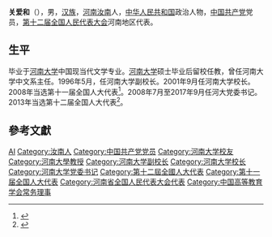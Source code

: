 '''关爱和'''（{{bd|1956年||}}），男，[[汉族|汉族]]，[[河南省|河南]][[汝南县|汝南]]人，[[中华人民共和国|中华人民共和国]]政治人物，[[中国共产党|中国共产党]]党员，[[第十二届全国人民代表大会|第十二届全国人民代表大会]]河南地区代表。

== 生平 ==
毕业于[[河南大学|河南大学]]中国现当代文学专业。[[河南大学|河南大学]]硕士毕业后留校任教，曾任河南大学中文系主任。1996年5月，任河南大学副校长。2001年9月任河南大学校长。2008年当选第十一届全国人大代表<ref>{{cite news|title=全国人大代表信息-关爱和|url=http://210.82.31.1:8084/delegate/viewDelegate.action?dbid=111424|accessdate=2013-04-05|newspaper=全国人大网|archive-url=https://web.archive.org/web/20140502032641/http://www.npc.gov.cn/delegate/viewDelegate.action?dbid=111424|archive-date=2014-05-02|dead-url=yes}}</ref>。2008年7月至2017年9月任河大党委书记。2013年当选第十二届全国人大代表<ref>{{cite news|title=全国人大代表信息-关爱和|url=http://210.82.31.1:8084/delegate/viewDelegate.action?dbid=121400|accessdate=2013-04-05|newspaper=全国人大网|archive-url=https://web.archive.org/web/20140502000023/http://www.npc.gov.cn/delegate/viewDelegate.action?dbid=121400|archive-date=2014-05-02|dead-url=yes}}</ref>。

== 參考文獻 ==
{{reflist}}

{{中国政治人物小作品}}
{{河南大学}}
{{Navboxes
| title  = 关爱和在[[中国高等教育学会|中国高等教育学会]]的职务
| list1  =
{{中国高等教育学会第五届理事会}}
}}

{{Authority control}}
{{DEFAULTSORT:Guan关}}
[[Category:关姓|AI]]
[[Category:汝南人|Category:汝南人]]
[[Category:中国共产党党员|Category:中国共产党党员]]
[[Category:河南大学校友|Category:河南大学校友]]
[[Category:河南大學教授|Category:河南大學教授]]
[[Category:河南大学副校长|Category:河南大学副校长]]
[[Category:河南大学校长|Category:河南大学校长]]
[[Category:河南大学党委书记|Category:河南大学党委书记]]
[[Category:第十二屆全國人大代表|Category:第十二屆全國人大代表]]
[[Category:第十一届全国人大代表|Category:第十一届全国人大代表]]
[[Category:河南省全国人民代表大会代表|Category:河南省全国人民代表大会代表]]
[[Category:中国高等教育学会常务理事|Category:中国高等教育学会常务理事]]